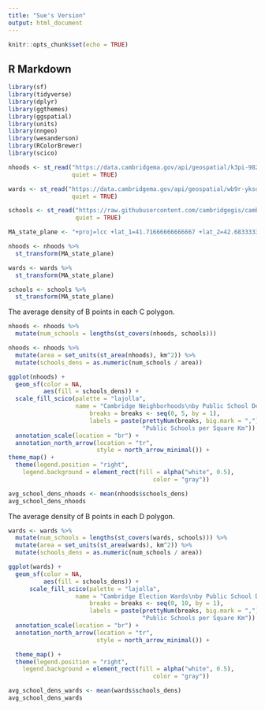 ```yaml
---
title: "Sue's Version"
output: html_document
---
```


```r
knitr::opts_chunk$set(echo = TRUE)
```

## R Markdown

```r
library(sf)
library(tidyverse)
library(dplyr)
library(ggthemes)
library(ggspatial)
library(units)
library(nngeo)
library(wesanderson)
library(RColorBrewer)
library(scico)
```

```r
nhoods <- st_read("https://data.cambridgema.gov/api/geospatial/k3pi-9823?method=export&format=KML", 
                  quiet = TRUE) 

wards <- st_read("https://data.cambridgema.gov/api/geospatial/wb9r-yksd?method=export&format=KML",
                  quiet = TRUE)

schools <- st_read("https://raw.githubusercontent.com/cambridgegis/cambridgegis_data/main/Landmark/Public_Schools/LANDMARK_PublicSchools.geojson", 
                   quiet = TRUE) 
```

```r
MA_state_plane <- "+proj=lcc +lat_1=41.71666666666667 +lat_2=42.68333333333333 +lat_0=41 +lon_0=-71.5 +x_0=200000 +y_0=750000 +ellps=GRS80 +units=m +no_defs"

nhoods <- nhoods %>%
  st_transform(MA_state_plane)

wards <- wards %>%
  st_transform(MA_state_plane)

schools <- schools %>%
  st_transform(MA_state_plane)

```

The average density of B points in each C polygon.

```r
nhoods <- nhoods %>%
  mutate(num_schools = lengths(st_covers(nhoods, schools)))

nhoods <- nhoods %>%
  mutate(area = set_units(st_area(nhoods), km^2)) %>%
  mutate(schools_dens = as.numeric(num_schools / area))

ggplot(nhoods) +
  geom_sf(color = NA, 
          aes(fill = schools_dens)) +
  scale_fill_scico(palette = "lajolla",
                   name = "Cambridge Neighborhoods\nby Public School Density",
                       breaks = breaks <- seq(0, 5, by = 1),
                       labels = paste(prettyNum(breaks, big.mark = ","), 
                                      "Public Schools per Square Km")) +
  annotation_scale(location = "br") +
  annotation_north_arrow(location = "tr",
                         style = north_arrow_minimal()) +
theme_map() +
  theme(legend.position = "right",
    legend.background = element_rect(fill = alpha("white", 0.5), 
                                         color = "gray"))
```
```r
avg_school_dens_nhoods <- mean(nhoods$schools_dens)
avg_school_dens_nhoods
```


The average density of B points in each D polygon.

```r
wards <- wards %>%
  mutate(num_schools = lengths(st_covers(wards, schools))) %>%
  mutate(area = set_units(st_area(wards), km^2)) %>%
  mutate(schools_dens = as.numeric(num_schools / area))

ggplot(wards) +
  geom_sf(color = NA,
          aes(fill = schools_dens)) +
      scale_fill_scico(palette = "lajolla",
                   name = "Cambridge Election Wards\nby Public School Density",
                       breaks = breaks <- seq(0, 10, by = 1),
                       labels = paste(prettyNum(breaks, big.mark = ","), 
                                      "Public Schools per Square Km")) +
  annotation_scale(location = "br") +
  annotation_north_arrow(location = "tr",
                         style = north_arrow_minimal()) +

  theme_map() +
  theme(legend.position = "right",
    legend.background = element_rect(fill = alpha("white", 0.5), 
                                         color = "gray"))
```


```r
avg_school_dens_wards <- mean(wards$schools_dens)
avg_school_dens_wards
```

